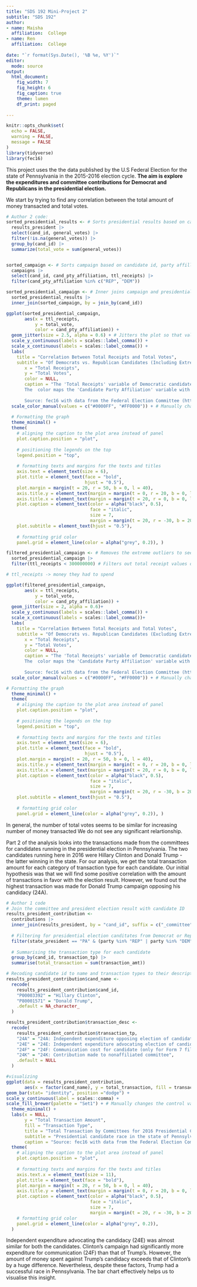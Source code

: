 ```yaml
---
title: "SDS 192 Mini-Project 2"
subtitle: "SDS 192"
author: 
- name: Maisha
  affiliation:  College
- name: Ren
  affiliation:  College
  
date: "`r format(Sys.Date(), '%B %e, %Y')`"
editor: 
  mode: source
output: 
  html_document:
    fig_width: 7
    fig_height: 6
    fig_caption: true
    theme: lumen
    df_print: paged
    
---
```


```r
knitr::opts_chunk$set(
  echo = FALSE,
  warning = FALSE,
  message = FALSE
)
library(tidyverse)
library(fec16)
```


This project uses the the data published by the U.S Federal Election for the state of Pennsylvania in the 2015-2016 election cycle. **The aim is explore the expenditures and committee contributions for Democrat and Republicans in the presidential election.**

We start by trying to find any correlation between the total amount of money transacted and total votes. 

```r
# Author 2 code:
sorted_presidential_results <- # Sorts presidential results based on candidate id and general votes, removing NA values, and combining redundant candidate ids due to different states
  results_president |>
  select(cand_id, general_votes) |>
  filter(!is.na(general_votes)) |>
  group_by(cand_id) |>
  summarize(total_vote = sum(general_votes))


sorted_campaign <- # Sorts campaign based on candidate id, party affilliation, total receipts, and removes parties that aren't Republican or Democratic
  campaigns |>
  select(cand_id, cand_pty_affiliation, ttl_receipts) |>
  filter(cand_pty_affiliation %in% c("REP", "DEM"))

sorted_presidential_campaign <- # Inner joins campaign and presidential results by candidate id
  sorted_presidential_results |>
  inner_join(sorted_campaign, by = join_by(cand_id))

ggplot(sorted_presidential_campaign,
       aes(x = ttl_receipts,
           y = total_vote,
           color = cand_pty_affiliation)) +
  geom_jitter(size = 2.5, alpha = 0.6) + # Jitters the plot so that values are a little more visible
  scale_y_continuous(labels = scales::label_comma()) +
  scale_x_continuous(labels = scales::label_comma()) +
  labs(
    title = "Correlation Between Total Receipts and Total Votes",
    subtitle = "Of Democrats vs. Republican Candidates (Including Extreme Outliers)",
       x = "Total Receipts",
       y = "Total Votes",
       color = NULL,
       caption = "The 'Total Receipts' variable of Democratic candidates vs. Republican candidates has been mapped to x-axis and the y-axis reflects the 'Total Votes' each candidate receives.
       The  color maps the 'Candidate Party Affiliation' variable with whether the candidate is Democratic or Republican.
       
       Source: fec16 with data from the Federal Election Committee (https://github.com/baumer-lab/fec16/tree/master)") +
  scale_color_manual(values = c("#0000FF", "#FF0000")) + # Manually changes the control variable colors
  
  # Formatting the graph
  theme_minimal() +
  theme(
    # aligning the caption to the plot area instead of panel
    plot.caption.position = "plot", 
    
    # positioning the legends on the top
    legend.position = "top",
    
    # formatting texts and margins for the texts and titles
    axis.text = element_text(size = 6), 
    plot.title = element_text(face = "bold", 
                              hjust = "0.5"),  
    plot.margin = margin(t = 20, r = 50, b = 0, l = 40),
    axis.title.y = element_text(margin = margin(t = 0, r = 20, b = 0, l = 0)),
    axis.title.x = element_text(margin = margin(t = 20, r = 0, b = 0, l = 0)),
    plot.caption = element_text(color = alpha("black", 0.5),
                                face = "italic",
                                size = 7,
                                margin = margin(t = 20, r = -30, b = 20, l = 50)),
    plot.subtitle = element_text(hjust = "0.5"),
    
    # formatting grid color
    panel.grid = element_line(color = alpha("grey", 0.2)), )

filtered_presidential_campaign <- # Removes the extreme outliers to see if there's any correlation on a smaller scale
  sorted_presidential_campaign |>
  filter(ttl_receipts < 300000000) # Filters out total receipt values over 

# ttl_receipts -> money they had to spend

ggplot(filtered_presidential_campaign,
       aes(x = ttl_receipts,
           y = total_vote,
           color = cand_pty_affiliation)) +
  geom_jitter(size = 2, alpha = 0.6)+
  scale_y_continuous(labels = scales::label_comma()) +
  scale_x_continuous(labels = scales::label_comma())+
  labs(
    title = "Correlation Between Total Receipts and Total Votes",
    subtitle = "Of Democrats vs. Republican Candidates (Excluding Extreme Outliers with over 300,000,000 Total Receipts)",
       x = "Total Receipts",
       y = "Total Votes",
       color = NULL,
       caption = "The 'Total Receipts' variable of Democratic candidates vs. Republican candidates has been mapped to x-axis and the y-axis reflects the 'Total Votes' each candidate receives.
       The  color maps the 'Candidate Party Affiliation' variable with whether the candidate is Democratic or Republican.
       
       Source: fec16 with data from the Federal Election Committee (https://github.com/baumer-lab/fec16/tree/master)") +
  scale_color_manual(values = c("#0000FF", "#FF0000")) + # Manually changes the control variable colors

# Formatting the graph
  theme_minimal() +
  theme(
    # aligning the caption to the plot area instead of panel
    plot.caption.position = "plot", 
    
    # positioning the legends on the top
    legend.position = "top",
    
    # formatting texts and margins for the texts and titles
    axis.text = element_text(size = 6), 
    plot.title = element_text(face = "bold", 
                              hjust = "0.5"),  
    plot.margin = margin(t = 20, r = 50, b = 0, l = 40),
    axis.title.y = element_text(margin = margin(t = 0, r = 20, b = 0, l = 0)),
    axis.title.x = element_text(margin = margin(t = 20, r = 0, b = 0, l = 0)),
    plot.caption = element_text(color = alpha("black", 0.5),
                                face = "italic",
                                size = 7,
                                margin = margin(t = 20, r = -30, b = 20, l = 50)),
    plot.subtitle = element_text(hjust = "0.5"),
    
    # formatting grid color
    panel.grid = element_line(color = alpha("grey", 0.2)), )
```

In general, the number of total votes seems to be similar for increasing number of money transacted We do not see any significant relartionship.

Part 2 of the analysis looks into the transactions made from the committees for candidates running in the presidential election in Pennsylvania. The two candidates running here in 2016 were Hillary Clinton and Donald Trump - the latter winning in the state. 
For our analysis, we get the total transaction amount for each category of transaction type for each candidate. Our initial hypothesis was that we will find some positive correlation with the amount of transactions in favor with the election result. However, we found out the highest transaction was made for Donald Trump campaign opposing his candidacy (24A).

```r
# Author 1 code
# Join the committee and president election result with candidate ID
results_president_contribution <- 
  contributions |>
  inner_join(results_president, by = "cand_id", suffix = c("_committee","_president")) |>
  
  # Filtering for presidential election canditates from Democrat or Republican party running in Pennsylvania 
  filter(state_president == "PA" & (party %in% "REP" | party %in% "DEM") & !is.na(cand_id)) |>
  
  # Summarising the transaction type for each candidate
  group_by(cand_id, transaction_tp) |>
  summarise(total_transaction = sum(transaction_amt)) 

# Recoding candidate id to name and transaction types to their description
results_president_contribution$cand_name <-
  recode(
    results_president_contribution$cand_id, 
    "P00003392" = "Hillary Clinton", 
    "P80001571" = "Donald Trump",
    .default = NA_character_
  )

results_president_contribution$transaction_desc <-
  recode(
    results_president_contribution$transaction_tp, 
    "24A" = "24A: Independent expenditure opposing election of candidate", 
    "24E" = "24E: Independent expenditure advocating election of candidate",
    "24F" = "24F: Communication cost for candidate (only for Form 7 filer)",
    "24K" = "24K: Contribution made to nonaffiliated committee",
    .default = NULL
  )

#visualizing
ggplot(data = results_president_contribution, 
       aes(x = factor(cand_name), y = total_transaction, fill = transaction_desc)) +
geom_bar(stat= "identity", position ="dodge") +
scale_y_continuous(label = scales::comma) +
scale_fill_brewer(palette = "Set1") + # Manually changes the control variable colors 
  theme_minimal() +
  labs(x = NULL,
       y = "Total Transaction Amount",
       fill = "Transaction Type",
       title = "Total Transaction by Committees for 2016 Presidential Candidates",
       subtitle = "Presidential candidate race in the state of Pennsylvania",
       caption = "Source: fec16 with data from the Federal Election Committee (https://github.com/baumer-lab/fec16/tree/master)") +
  theme(
    # aligning the caption to the plot area instead of panel
    plot.caption.position = "plot", 
    
    # formatting texts and margins for the texts and titles
    axis.text.x = element_text(size = 11), 
    plot.title = element_text(face = "bold"),  
    plot.margin = margin(t = 20, r = 50, b = 0, l = 40),
    axis.title.y = element_text(margin = margin(t = 0, r = 20, b = 0, l = 0)),
    plot.caption = element_text(color = alpha("black", 0.5),
                                face = "italic",
                                size = 7,
                                margin = margin(t = 20, r = -30, b = 20, l = 50)),
    # formatting grid color
    panel.grid = element_line(color = alpha("grey", 0.2)), 
  )

```

Independent expenditure advocating the candidacy (24E) was almost similar for both the candidates. Clinton's campaign had significantly more expenditure for communication (24F) than that of Trump's. However, the amount of money spent against Trump's candidacy exceeds that of Clinton's by a huge difference. Nevertheless, despite these factors, Trump had a successful race in Pennsylvania.
The bar chart effectively helps us to visualise this insight. 




